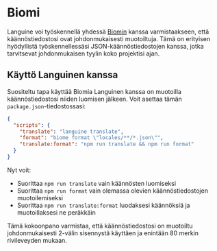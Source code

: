 # Biomi

Languine voi työskennellä yhdessä [Biomin](https://biomejs.dev/) kanssa varmistaakseen, että käännöstiedostosi ovat johdonmukaisesti muotoiltuja. Tämä on erityisen hyödyllistä työskennellessäsi JSON-käännöstiedostojen kanssa, jotka tarvitsevat johdonmukaisen tyylin koko projektisi ajan.

## Käyttö Languinen kanssa

Suositeltu tapa käyttää Biomia Languinen kanssa on muotoilla käännöstiedostosi niiden luomisen jälkeen. Voit asettaa tämän `package.json`-tiedostossasi:

```json title="package.json"
{
  "scripts": {
    "translate": "languine translate",
    "format": "biome format \"locales/**/*.json\"",
    "translate:format": "npm run translate && npm run format"
  }
}
```

Nyt voit:
- Suorittaa `npm run translate` vain käännösten luomiseksi
- Suorittaa `npm run format` vain olemassa olevien käännöstiedostojen muotoilemiseksi
- Suorittaa `npm run translate:format` luodaksesi käännöksiä ja muotoillaksesi ne peräkkäin

Tämä kokoonpano varmistaa, että käännöstiedostosi on muotoiltu johdonmukaisesti 2-välin sisennystä käyttäen ja enintään 80 merkin rivileveyden mukaan.